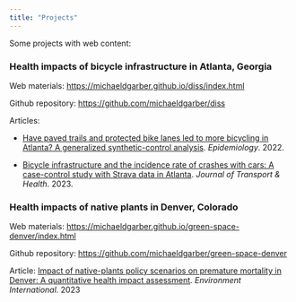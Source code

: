 ```yaml
---
title: "Projects"
---
```


Some projects with web content:

### Health impacts of bicycle infrastructure in Atlanta, Georgia

Web materials: <https://michaeldgarber.github.io/diss/index.html>

Github repository: <https://github.com/michaeldgarber/diss>

Articles:

-   [Have paved trails and protected bike lanes led to more bicycling in Atlanta? A generalized synthetic-control analysis](https://journals.lww.com/epidem/abstract/2022/07000/have_paved_trails_and_protected_bike_lanes_led_to.7.aspx). *Epidemiology*. 2022.

-   [Bicycle infrastructure and the incidence rate of crashes with cars: A case-control study with Strava data in Atlanta](https://www.sciencedirect.com/science/article/abs/pii/S2214140523001056). *Journal of Transport & Health*. 2023.

### Health impacts of native plants in Denver, Colorado

Web materials: <https://michaeldgarber.github.io/green-space-denver/index.html>

Github repository: <https://github.com/michaeldgarber/green-space-denver>

Article: [Impact of native-plants policy scenarios on premature mortality in Denver: A quantitative health impact assessment](https://www.sciencedirect.com/science/article/pii/S0160412023003239). *Environment International*. 2023

### 
